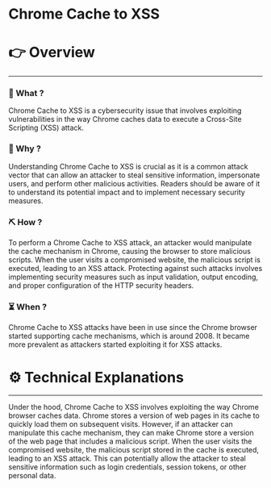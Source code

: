 # Chrome Cache to XSS


# 👉 Overview

---

### 👀 What ?

Chrome Cache to XSS is a cybersecurity issue that involves exploiting vulnerabilities in the way Chrome caches data to execute a Cross-Site Scripting (XSS) attack.


### 🧐 Why ?

Understanding Chrome Cache to XSS is crucial as it is a common attack vector that can allow an attacker to steal sensitive information, impersonate users, and perform other malicious activities. Readers should be aware of it to understand its potential impact and to implement necessary security measures.


### ⛏️ How ?

To perform a Chrome Cache to XSS attack, an attacker would manipulate the cache mechanism in Chrome, causing the browser to store malicious scripts. When the user visits a compromised website, the malicious script is executed, leading to an XSS attack. Protecting against such attacks involves implementing security measures such as input validation, output encoding, and proper configuration of the HTTP security headers.


### ⏳ When ?

Chrome Cache to XSS attacks have been in use since the Chrome browser started supporting cache mechanisms, which is around 2008. It became more prevalent as attackers started exploiting it for XSS attacks.


# ⚙️ Technical Explanations

---

Under the hood, Chrome Cache to XSS involves exploiting the way Chrome browser caches data. Chrome stores a version of web pages in its cache to quickly load them on subsequent visits. However, if an attacker can manipulate this cache mechanism, they can make Chrome store a version of the web page that includes a malicious script. When the user visits the compromised website, the malicious script stored in the cache is executed, leading to an XSS attack. This can potentially allow the attacker to steal sensitive information such as login credentials, session tokens, or other personal data.
